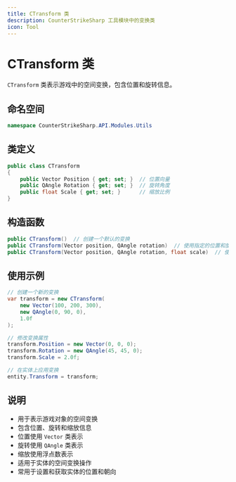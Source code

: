 ```yaml
---
title: CTransform 类
description: CounterStrikeSharp 工具模块中的变换类
icon: Tool
---
```


# CTransform 类

`CTransform` 类表示游戏中的空间变换，包含位置和旋转信息。

## 命名空间

```csharp
namespace CounterStrikeSharp.API.Modules.Utils
```

## 类定义

```csharp
public class CTransform
{
    public Vector Position { get; set; }  // 位置向量
    public QAngle Rotation { get; set; }  // 旋转角度
    public float Scale { get; set; }      // 缩放比例
}
```

## 构造函数

```csharp
public CTransform()  // 创建一个默认的变换
public CTransform(Vector position, QAngle rotation)  // 使用指定的位置和旋转创建变换
public CTransform(Vector position, QAngle rotation, float scale)  // 使用指定的位置、旋转和缩放创建变换
```

## 使用示例

```csharp
// 创建一个新的变换
var transform = new CTransform(
    new Vector(100, 200, 300),
    new QAngle(0, 90, 0),
    1.0f
);

// 修改变换属性
transform.Position = new Vector(0, 0, 0);
transform.Rotation = new QAngle(45, 45, 0);
transform.Scale = 2.0f;

// 在实体上应用变换
entity.Transform = transform;
```

## 说明

- 用于表示游戏对象的空间变换
- 包含位置、旋转和缩放信息
- 位置使用 `Vector` 类表示
- 旋转使用 `QAngle` 类表示
- 缩放使用浮点数表示
- 适用于实体的空间变换操作
- 常用于设置和获取实体的位置和朝向
 